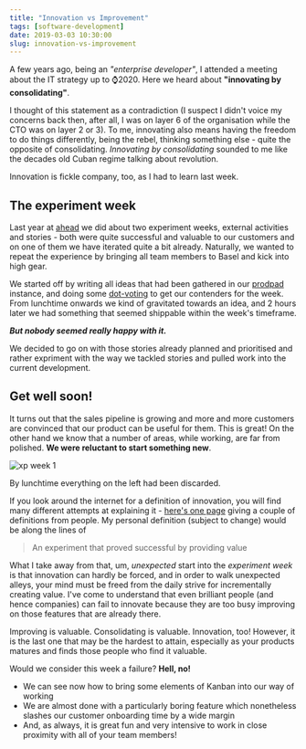 ```yaml
---
title: "Innovation vs Improvement"
tags: [software-development]
date: 2019-03-03 10:30:00
slug: innovation-vs-improvement
---
```


A few years ago, being an _"enterprise developer"_, I attended a meeting about the IT strategy up to ⌚2020. Here we heard about **"innovating by consolidating"**.

I thought of this statement as a contradiction (I suspect I didn't voice my concerns back then, after all, I was on layer 6 of the organisation while the CTO was on layer 2 or 3). To me, innovating also means having the freedom to do things differently, being the rebel, thinking something else - quite the opposite of consolidating. _Innovating by consolidating_ sounded to me like the decades old Cuban regime talking about revolution.

Innovation is fickle company, too, as I had to learn last week.

## The experiment week

Last year at [ahead](https://aheadintranet.com) we did about two experiment weeks, external activities and stories - both were quite successful and valuable to our customers and on one of them we have iterated quite a bit already. Naturally, we wanted to repeat the experience by bringing all team members to Basel and kick into high gear.

We started off by writing all ideas that had been gathered in our [prodpad][1] instance, and doing some [dot-voting][2] to get our contenders for the week. From lunchtime onwards we kind of gravitated towards an idea, and 2 hours later we had something that seemed shippable within the week's timeframe.

**_But nobody seemed really happy with it._**

We decided to go on with those stories already planned and prioritised and rather expriment with the way we tackled stories and pulled work into the current development.

## Get well soon!

It turns out that the sales pipeline is growing and more and more customers are convinced that our product can be useful for them. This is great! On the other hand we know that a number of areas, while working, are far from polished. **We were reluctant to start something new**.

![xp week 1](/assets/xp-week1.png)
<figcaption>By lunchtime everything on the left had been discarded.</figcaption>

If you look around the internet for a definition of innovation, you will find many different attempts at explaining it - [here's one page][3] giving a couple of definitions from people. My personal definition (subject to change) would be along the lines of

> An experiment that proved successful by providing value

What I take away from that, um, _unexpected_ start into the _experiment week_ is that innovation can hardly be forced, and in order to walk unexpected alleys, your mind must be freed from the daily strive for incrementally creating value. I've come to understand that even brilliant people (and hence companies) can fail to innovate because they are too busy improving on those features that are already there.

Improving is valuable. Consolidating is valuable. Innovation, too! However, it is the last one that may be the hardest to attain, especially as your products matures and finds those people who find it valuable.

Would we consider this week a failure? **Hell, no!**

* We can see now how to bring some elements of Kanban into our way of working
* We are almost done with a particularly boring feature which nonetheless slashes our customer onboarding time by a wide margin
* And, as always, it is great fun and very intensive to work in close proximity with all of your team members!


[1]: https://www.prodpad.com/
[2]: https://en.wikipedia.org/wiki/Dot-voting
[3]: https://www.ideatovalue.com/inno/nickskillicorn/2016/03/innovation-15-experts-share-innovation-definition/